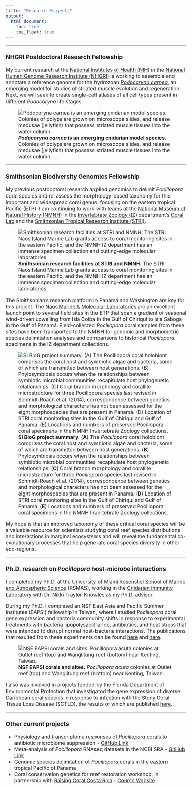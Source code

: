 ```yaml
---
title: "Research Projects"
output:  
  html_document:  
    toc: true  
    toc_float: true  
---
```

<style type="text/css">

body, td {
   font-size: 16px;
}
</style>
***

### NHGRI Postdoctoral Research Fellowship
My current research at the [National Institutes of Health (NIH)](https://www.nih.gov/) in the [National Human Genome Research Institute (NHGRI)](https://www.genome.gov/) is working to assemble and annotate a reference genome for the hydrozoan [*Podocoryna carnea*](https://www.marinespecies.org/aphia.php?p=taxdetails&id=151718), an emerging model for studies of striated muscle evolution and regeneration. Next, we will seek to create single-cell atlases of all cell types present in different *Podocoryna* life stages.

![***Podocoryna carnea* is an emerging cnidarian model species.** Colonies of polyps are grown on microscope slides, and release medusae (jellyfish) that possess striated muscle tissues into the water column.](./images/podocoryna_polyp_slide.JPG)

***  

### Smithsonian Biodiversity Genomics Fellowship
My previous postdoctoral research applied genomics to delimit *Pocillopora* coral species and re-assess the morphology-based taxonomy for this important and widespread coral genus, focusing on the eastern tropical Pacific (ETP). I am continuing to work with teams at the [National Museum of Natural History (NMNH)](https://naturalhistory.si.edu/) in the [Invertebrate Zoology (IZ)](https://naturalhistory.si.edu/research/invertebrate-zoology) department's [Coral Lab](https://naturalhistory.si.edu/research/invertebrate-zoology/research/quattrini-lab) and the [Smithsonian Tropical Research Institute (STRI)](https://stri.si.edu/).

![**Smithsonian research facilities at STRI and NMNH.** The STRI Naos Island Marine Lab grants access to coral monitoring sites in the eastern Pacific, and the NMNH IZ department has an immense specimen collection and cutting-edge molecular laboratories.](./images/SI_platform.JPG)

The Smithsonian's research platform in Panamá and Washington are key for this project. The [Naos Marine & Molecular Laboratories](https://stri.si.edu/facility/naos) are an excellent launch point to several field sites in the ETP that span a gradient of seasonal wind-driven upwelling from Isla Coiba in the Gulf of Chiriquí to Isla Saboga in the Gulf of Panamá. Field-collected *Pocillopora* coral samples from these sites have been transported to the NMNH for genomic and morphometric species delimitation analyses and comparisons to historical *Pocillopora* specimens in the IZ department collections. 

![**SI BioG project summary.** (**A**) The *Pocillopora* coral holobiont comprises the coral host and symbiotic algae and bacteria, some of which are transmitted between host generations. (**B**) Phylosymbiosis occurs when the relationships between symbiotic microbial communities recapitulate host phylogenetic relationships. 
(**C**) Coral branch morphology and corallite microstructure for three *Pocillopora* species last revised in Schmidt-Roach et al. (2014), correspondence between genetics and morphological characters has not been assessed for the eight morphospecies that are present in Panamá. (**D**) Location of STRI coral monitoring sites in the Gulf of Chiriquí and Gulf of Panamá. (**E**) Locations and numbers of preserved Pocillopora coral specimens in the NMNH Invertebrate Zoology collections. 
](./images/Figure1_SIFP.JPG)

My hope is that an improved taxonomy of these critical coral species will be a valuable resource for scientists studying coral reef species distributions and interactions in marginal ecosystems and will reveal the fundamental co-evolutionary processes that help generate coral species diversity in other eco-regions.

***  

### Ph.D. research on *Pocillopora* host-microbe interactions
I completed my Ph.D. at the University of Miami [Rosenstiel School of Marine and Atmospheric Science](https://www.rsmas.miami.edu/) (RSMAS), working in the [Cnidarian Immunity Laboratory](https://cnidimmunitylab.com/) with Dr. Nikki Traylor-Knowles as my Ph.D. advisor. 

During my Ph.D. I completed an NSF East Asia and Pacific Summer Institutes (EAPSI) fellowship in Taiwan, where I studied *Pocillopora* coral gene expression and bacteria community shifts in response to experimental treatments with bacteria lipopolysaccharide, antibiotics, and heat stress that were intended to disrupt normal host-bacteria interactions. The publications that resulted from these experiments can be found [here](https://doi.org/10.1016/j.dci.2020.103717) and [here](https://doi.org/10.3389/fmars.2021.814124).

![**NSF EAPSI corals and sites.** *Pocillopora acuta* colonies at Outlet reef (top) and Wanglitung reef (bottom) near Kenting, Taiwan.](./images/EAPSI_Corals_Sites.JPG)

I also was involved in projects funded by the Florida Department of Environmental Protection that investigated the gene expression of diverse Caribbean coral species in response to infection with the Stony Coral Tissue Loss Disease (SCTLD), the results of which are published [here](https://doi.org/10.3389/fmars.2021.681563).

***  

### Other current projects
* Physiology and transcriptome responses of *Pocillopora* corals to antibiotic microbiome suppression - [GitHub Link](https://github.com/michaeltconnelly/coral_antibiotics_physiology)
* Meta-analysis of *Pocillopora* RNAseq datasets in the NCBI SRA - [GitHub Link](https://github.com/michaeltconnelly/MetaPocillopora)
* Genomic species delimitation of *Pocillopora* corals in the eastern tropical Pacific of Panama
* Coral conservation genetics for reef restoration workshop, in partnership with [Raising Coral Costa Rica](https://www.raisingcoral.org/) - [Course Website](https://michaeltconnelly.github.io/RaisingCoral_CoralGeneticsWorkshop_2022/)
